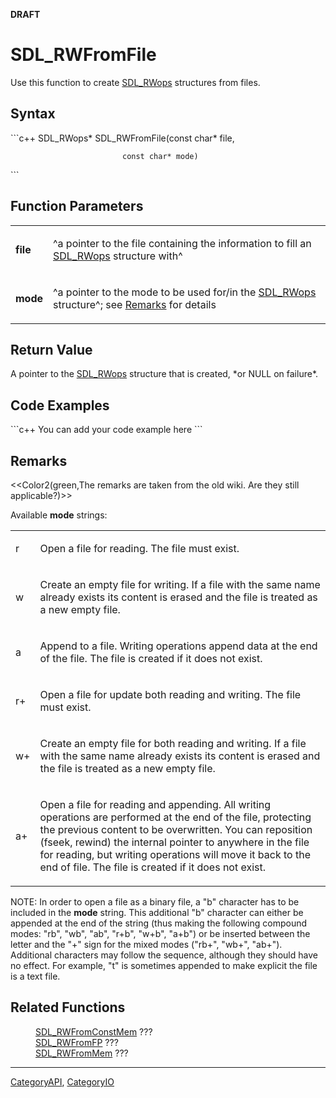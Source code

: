 <!-- pragma section-numbers off -->
<!-- pragma disable-camelcase -->
'''DRAFT'''

= SDL_RWFromFile =
Use this function to create [[SDL_RWops]] structures from files.


== Syntax ==
```c++
SDL_RWops* SDL_RWFromFile(const char* file,
                          const char* mode)
```

== Function Parameters ==
{|
|'''file'''
|^a pointer to the file containing the information to fill an [[SDL_RWops]] structure with^
|-
|'''mode'''
|^a pointer to the mode to be used for/in the [[SDL_RWops]] structure^; see [[#Remarks|Remarks]] for details
|}

== Return Value ==
A pointer to the [[SDL_RWops]] structure that is created, *or NULL on failure*.

== Code Examples ==
```c++
You can add your code example here
```

== Remarks ==
<<Color2(green,The remarks are taken from the old wiki.  Are they still applicable?)>>

Available '''mode''' strings:
{|
|r
|Open a file for reading. The file must exist.
|-
|w
|Create an empty file for writing. If a file with the same name already exists its content is erased and the file is treated as a new empty file.
|-
|a
|Append to a file. Writing operations append data at the end of the file. The file is created if it does not exist.
|-
|r+
|Open a file for update both reading and writing. The file must exist.
|-
|w+
|Create an empty file for both reading and writing. If a file with the same name already exists its content is erased and the file is treated as a new empty file.
|-
|a+
|Open a file for reading and appending. All writing operations are performed at the end of the file, protecting the previous content to be overwritten. You can reposition (fseek, rewind) the internal pointer to anywhere in the file for reading, but writing operations will move it back to the end of file. The file is created if it does not exist.
|}

NOTE: In order to open a file as a binary file, a "b" character has to be included in the '''mode''' string. This additional "b" character can either be appended at the end of the string (thus making the following compound modes: "rb", "wb", "ab", "r+b", "w+b", "a+b") or be inserted between the letter and the "+" sign for the mixed modes ("rb+", "wb+", "ab+"). Additional characters may follow the sequence, although they should have no effect. For example, "t" is sometimes appended to make explicit the file is a text file. 

== Related Functions ==
:[[SDL_RWFromConstMem]] ???
:[[SDL_RWFromFP]] ???
:[[SDL_RWFromMem]] ???

----
[[CategoryAPI]], [[CategoryIO]]

